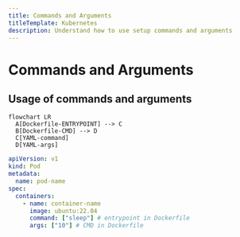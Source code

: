 ```yaml
---
title: Commands and Arguments
titleTemplate: Kubernetes
description: Understand how to use setup commands and arguments
---
```



# Commands and Arguments

## Usage of commands and arguments

```mermaid
flowchart LR
  A[Dockerfile-ENTRYPOINT] --> C
  B[Dockerfile-CMD] --> D
  C[YAML-command]
  D[YAML-args]
```

```yaml showLineNumbers filename="pod.yaml"
apiVersion: v1
kind: Pod
metadata:
  name: pod-name
spec:
  containers:
    - name: container-name
      image: ubuntu:22.04
      command: ["sleep"] # entrypoint in Dockerfile
      args: ["10"] # CMD in Dockerfile
```


<Comments />